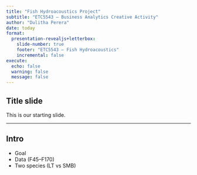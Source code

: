 ```yaml
---
title: "Fish Hydroacoustics Project"
subtitle: "ETC5543 – Business Analytics Creative Activity"
author: "Dulitha Perera"
date: today
format:
  presentation-revealjs+letterbox:
    slide-number: true
    footer: "ETC5543 — Fish Hydroacoustics"
    incremental: false
execute:
  echo: false
  warning: false
  message: false
---
```



## Title slide
This is our starting slide.

---

## Intro
- Goal
- Data (F45–F170)
- Two species (LT vs SMB)
